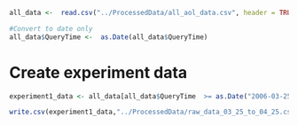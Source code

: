 
```r
all_data <-  read.csv("../ProcessedData/all_aol_data.csv", header = TRUE, sep = ',')
```

```r
#Convert to date only
all_data$QueryTime <-  as.Date(all_data$QueryTime)
```



# Create experiment data
```r
experiment1_data <- all_data[all_data$QueryTime  >= as.Date("2006-03-25") & all_data$QueryTime  <= as.Date("2006-04-25"),]
```

```r
write.csv(experiment1_data,"../ProcessedData/raw_data_03_25_to_04_25.csv", row.names = FALSE)
```

